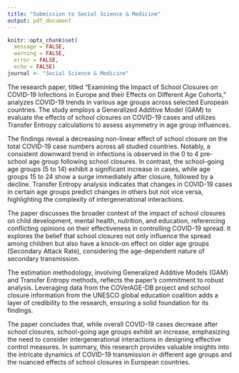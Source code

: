 ```yaml
---
title: "Submission to Social Science & Medicine"
output: pdf_document
---
```


```r
knitr::opts_chunk$set(
  message = FALSE, 
  warning = FALSE, 
  error = FALSE, 
  echo = FALSE)
journal <- "Social Science & Medicine"
```

The research paper, titled "Examining the Impact of School Closures on COVID-19 Infections in Europe and their Effects on Different Age Cohorts," analyzes COVID-19 trends in various age groups across selected European countries. The study employs a Generalized Additive Model (GAM) to evaluate the effects of school closures on COVID-19 cases and utilizes Transfer Entropy calculations to assess asymmetry in age group influences.

The findings reveal a decreasing non-linear effect of school closure on the total COVID-19 case numbers across all studied countries. Notably, a consistent downward trend in infections is observed in the 0 to 4 pre-school age group following school closures. In contrast, the school-going age groups (5 to 14) exhibit a significant increase in cases, while age groups 15 to 24 show a surge immediately after closure, followed by a decline. Transfer Entropy analysis indicates that changes in COVID-19 cases in certain age groups predict changes in others but not vice versa, highlighting the complexity of intergenerational interactions.

The paper discusses the broader context of the impact of school closures on child development, mental health, nutrition, and education, referencing conflicting opinions on their effectiveness in controlling COVID-19 spread. It explores the belief that school closures not only influence the spread among children but also have a knock-on effect on older age groups (Secondary Attack Rate), considering the age-dependent nature of secondary transmission.

The estimation methodology, involving Generalized Additive Models (GAM) and Transfer Entropy methods, reflects the paper's commitment to robust analysis. Leveraging data from the COVerAGE-DB project and school closure information from the UNESCO global education coalition adds a layer of credibility to the research, ensuring a solid foundation for its findings.

The paper concludes that, while overall COVID-19 cases decrease after school closures, school-going age groups exhibit an increase, emphasizing the need to consider intergenerational interactions in designing effective control measures. In summary, this research provides valuable insights into the intricate dynamics of COVID-19 transmission in different age groups and the nuanced effects of school closures in European countries.